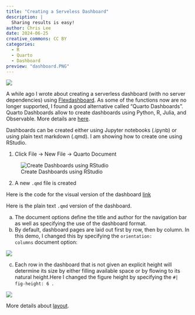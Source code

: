 ```yaml
---
title: "Creating a Serveless Dashboard"
description: |
  Sharing results is easy!
author: Chris Lee
date: 2024-06-25
creative_commons: CC BY
categories:
  - R 
  - Quarto
  - Dashboard
preview: "dashboard.PNG"
---
```


![](dashboard.PNG)

A while ago I wrote about creating a serverless dashboard (with no server dependencies) using [Flexdashboard](https://clfee.github.io/r/dashboard/crosstalk-dashboard/). As some of the functions now are no longer supported, I found a good alternative called "Quarto Dashboards". Quarto Dashboards allow to create dashboards using Python, R, Julia, and Observable. More details are [here](https://quarto.org/docs/dashboards/).

Dashboards can be created either using Jupyter notebooks (.ipynb) or using plain text markdown (.qmd). I am showing how to create one using RStudio.

1.  Click File -\> New File -\> Quarto Document

![Create Dashboards using RStudio](demo.PNG)

2.  A new `.qmd` file is created

Here is the code for the visual version of the dashboard [link](https://clfee.github.io/home/posts/2024-07-15-marketing-compaign-dashboard/)

Here is the plain text `.qmd` version of the dashboard.

(a) The document options define the title and author for the navigation bar as well as specifying the use of the dashboard format.
(b) By default, dashboard pages are laid out first by row, then by column. In this demo, I changed this by specifying the `orientation: columns` document option:

![](demo2.PNG)

(c) Each row in the dashboard that is not given an explicit height will determine its size by either filling available space or by flowing to its natural height.Here I changed the figure height by specifying the `#| fig-height: 6 `  .  

![](demo3.PNG)

More details about [layout](https://quarto.org/docs/dashboards/layout.html#layout).
